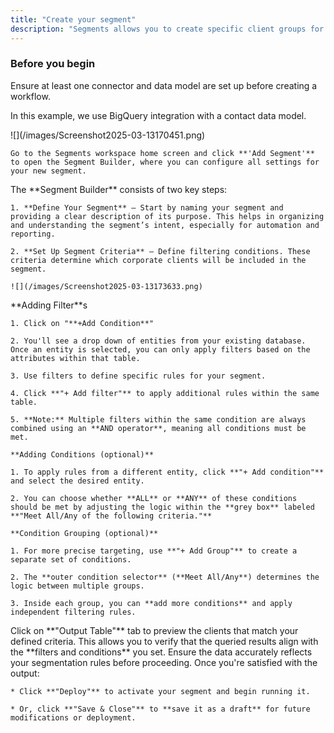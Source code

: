 ```yaml
---
title: "Create your segment"
description: "Segments allows you to create specific client groups for better targeting, analysis, and automation."
---
```


### Before you begin

Ensure at least one connector and data model are set up before creating a workflow.

In this example, we use BigQuery integration with a contact data model.

<Steps>
  <Step title="Open Segment Builder">
    ![](/images/Screenshot2025-03-13170451.png)

    Go to the Segments workspace home screen and click **'Add Segment'** to open the Segment Builder, where you can configure all settings for your new segment.
  </Step>

  <Step title="Create your Segment">
    The **Segment Builder** consists of two key steps:

    1. **Define Your Segment** – Start by naming your segment and providing a clear description of its purpose. This helps in organizing and understanding the segment’s intent, especially for automation and reporting.

    2. **Set Up Segment Criteria** – Define filtering conditions. These criteria determine which corporate clients will be included in the segment.

    ![](/images/Screenshot2025-03-13173633.png)
  </Step>

  <Step title="Configuring the Criteria">
    **Adding Filter**s

    1. Click on "**+Add Condition**"

    2. You'll see a drop down of entities from your existing database. Once an entity is selected, you can only apply filters based on the attributes within that table.

    3. Use filters to define specific rules for your segment.

    4. Click **"+ Add filter"** to apply additional rules within the same table.

    5. **Note:** Multiple filters within the same condition are always combined using an **AND operator**, meaning all conditions must be met.

    **Adding Conditions (optional)**

    1. To apply rules from a different entity, click **"+ Add condition"** and select the desired entity.

    2. You can choose whether **ALL** or **ANY** of these conditions should be met by adjusting the logic within the **grey box** labeled **"Meet All/Any of the following criteria."**

    **Condition Grouping (optional)**

    1. For more precise targeting, use **"+ Add Group"** to create a separate set of conditions.

    2. The **outer condition selector** (**Meet All/Any**) determines the logic between multiple groups.

    3. Inside each group, you can **add more conditions** and apply independent filtering rules.
  </Step>

  <Step title="Review your Segment set">
    Click on **"Output Table"** tab to preview the clients that match your defined criteria. This allows you to verify that the queried results align with the **filters and conditions** you set. Ensure the data accurately reflects your segmentation rules before proceeding.
  </Step>

  <Step title="Deploy your segment">
    Once you're satisfied with the output:

    * Click **"Deploy"** to activate your segment and begin running it.

    * Or, click **"Save & Close"** to **save it as a draft** for future modifications or deployment.
  </Step>
</Steps>